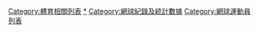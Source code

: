 [[Category:體育相關列表|Category:體育相關列表]]
[[Category:網球大滿貫冠軍|*]]
[[Category:網球紀錄及統計數據|Category:網球紀錄及統計數據]]
[[Category:網球運動員列表|Category:網球運動員列表]]